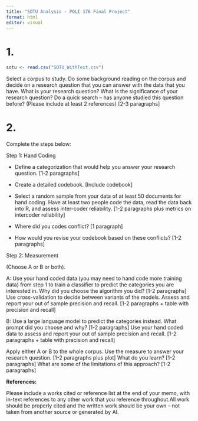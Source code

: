 ```yaml
---
title: "SOTU Analysis - POLI 176 Final Project"
format: html
editor: visual
---
```


# 1.

```r
sotu <- read.csv("SOTU_WithText.csv")
```

Select a corpus to study. Do some background reading on the corpus and decide on a research question that you can answer with the data that you have. What is your research question? What is the significance of your research question? Do a quick search -- has anyone studied this question before? (Please include at least 2 references) \[2-3 paragraphs\]

# 2.

Complete the steps below:

Step 1: Hand Coding

-   Define a categorization that would help you answer your research question. \[1-2 paragraphs\]

-   Create a detailed codebook. \[Include codebook\]

-   Select a random sample from your data of at least 50 documents for hand coding. Have at least two people code the data, read the data back into R, and assess inter-coder reliability. \[1-2 paragraphs plus metrics on intercoder reliability\]

-   Where did you codes conflict? \[1 paragraph\]

-   How would you revise your codebook based on these conflicts? \[1-2 paragraphs\]

Step 2: Measurement

(Choose A or B or both).

A: Use your hand coded data (you may need to hand code more training data) from step 1 to train a classifier to predict the categories you are interested in. Why did you choose the algorithm you did? \[1-2 paragraphs\] Use cross-validation to decide between variants of the models. Assess and report your out of sample precision and recall. \[1-2 paragraphs + table with precision and recall\]

B: Use a large language model to predict the categories instead. What prompt did you choose and why? \[1-2 paragraphs\] Use your hand coded data to assess and report your out of sample precision and recall. \[1-2 paragraphs + table with precision and recall\]

Apply either A or B to the whole corpus. Use the measure to answer your research question. \[1-2 paragraphs plus plot\] What do you learn? \[1-2 paragraphs\] What are some of the limitations of this approach? \[1-2 paragraphs\]

**References:**

Please include a works cited or reference list at the end of your memo, with in-text references to any other work that you reference throughout.All work should be properly cited and the written work should be your own -- not taken from another source or generated by AI.
